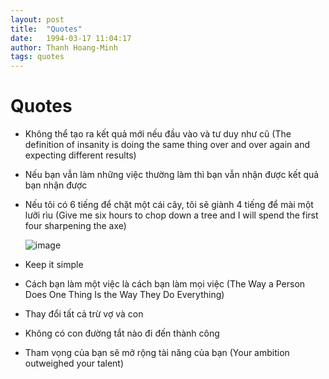 ```yaml
---
layout: post
title:  "Quotes"
date:   1994-03-17 11:04:17
author: Thanh Hoang-Minh
tags: quotes
---
```


# Quotes

- Không thể tạo ra kết quả mới nếu đầu vào và tư duy như cũ
  (The definition of insanity is doing the same thing over and over again and expecting different results)

- Nếu bạn vẫn làm những việc thường làm thì bạn vẫn nhận được kết quả bạn nhận được

- Nếu tôi có 6 tiếng để chặt một cái cây, tôi sẽ giành 4 tiếng để mài một lưỡi rìu
  (Give me six hours to chop down a tree and I will spend the first four sharpening the axe)

  ![image](assets/images/2020-11-03-how-to-thinking/abraham-lincoln.png)

- Keep it simple

- Cách bạn làm một việc là cách bạn làm mọi việc
  (The Way a Person Does One Thing Is the Way They Do Everything)

- Thay đổi tất cả trừ vợ và con

- Không có con đường tắt nào đi đến thành công

- Tham vọng của bạn sẽ mở rộng tài năng của bạn
  (Your ambition outweighed your talent)
